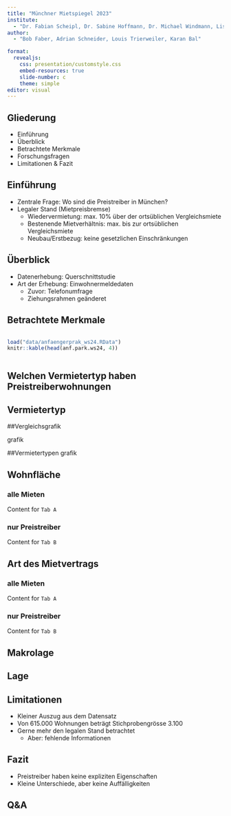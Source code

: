 ```yaml
---
title: "Münchner Mietspiegel 2023"
institute: 
  - "Dr. Fabian Scheipl, Dr. Sabine Hoffmann, Dr. Michael Windmann, Lisa Kleinlein"
author: 
  - "Bob Faber, Adrian Schneider, Louis Trierweiler, Karan Bal"

format:
  revealjs:
    css: presentation/customstyle.css
    embed-resources: true
    slide-number: c
    theme: simple
editor: visual
---
```


## Gliederung

-   Einführung
-   Überblick
-   Betrachtete Merkmale
-   Forschungsfragen
-   Limitationen & Fazit

## Einführung

-   Zentrale Frage: Wo sind die Preistreiber in München?
-   Legaler Stand (Mietpreisbremse)
    -   Wiedervermietung: max. 10% über der ortsüblichen Vergleichsmiete
    -   Bestenende Mietverhältnis: max. bis zur ortsüblichen Vergleichsmiete
    -   Neubau/Erstbezug: keine gesetzlichen Einschränkungen


## Überblick

-   Datenerhebung: Querschnittstudie
-   Art der Erhebung: Einwohnermeldedaten
    -   Zuvor: Telefonumfrage
    -   Ziehungsrahmen geänderet

## Betrachtete Merkmale

::: {.column width="300%" align="left" .custom-smaller}
<div class="custom-smaller">
```r
load("data/anfaengerprak_ws24.RData")
knitr::kable(head(anf.park.ws24, 4)) 
```
</div> 
:::

## Welchen Vermietertyp haben Preistreiberwohnungen

## Vermietertyp

::: {panel-tabset}
##Vergleichsgrafik 

grafik

##Vermietertypen grafik
:::

## Wohnfläche

::: {.panel-tabset}

### alle Mieten

Content for `Tab A`

### nur Preistreiber

Content for `Tab B`

:::

## Art des Mietvertrags

::: {.panel-tabset}

### alle Mieten

Content for `Tab A`

### nur Preistreiber

Content for `Tab B`

:::

## Makrolage

## Lage

## Limitationen

-   Kleiner Auszug aus dem Datensatz
-   Von 615.000 Wohnungen beträgt Stichprobengrösse 3.100
-   Gerne mehr den legalen Stand betrachtet
    -   Aber: fehlende Informationen

## Fazit

-   Preistreiber haben keine expliziten Eigenschaften
-   Kleine Unterschiede, aber keine Auffälligkeiten

## Q&A

